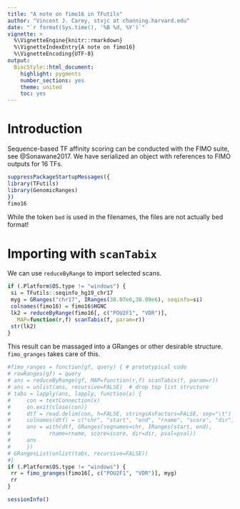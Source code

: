 ```yaml
---
title: "A note on fimo16 in TFutils"
author: "Vincent J. Carey, stvjc at channing.harvard.edu"
date: "`r format(Sys.time(), '%B %d, %Y')`"
vignette: >
  %\VignetteEngine{knitr::rmarkdown}
  %\VignetteIndexEntry{A note on fimo16}
  %\VignetteEncoding{UTF-8}
output:
  BiocStyle::html_document:
    highlight: pygments
    number_sections: yes
    theme: united
    toc: yes
---
```


# Introduction

Sequence-based TF affinity scoring can be conducted with the FIMO
suite, see @Sonawane2017.  We have serialized an object with
references to FIMO outputs for 16 TFs.

```r
suppressPackageStartupMessages({
library(TFutils)
library(GenomicRanges)
})
fimo16
```

While the token `bed` is used in the filenames, the files are
not actually bed format!

# Importing with `scanTabix`

We can use `reduceByRange` to import selected scans.

```r
if (.Platform$OS.type != "windows") {
 si = TFutils::seqinfo_hg19_chr17
 myg = GRanges("chr17", IRanges(38.07e6,38.09e6), seqinfo=si)
 colnames(fimo16) = fimo16$HGNC 
 lk2 = reduceByRange(fimo16[, c("POU2F1", "VDR")],
   MAP=function(r,f) scanTabix(f, param=r))
 str(lk2)
}
```

This result can be massaged into a GRanges or other desirable structure.
`fimo_granges` takes care of this.

```r
#fimo_ranges = function(gf, query) { # prototypical code
# rowRanges(gf) = query
# ans = reduceByRange(gf, MAP=function(r,f) scanTabix(f, param=r))
# ans = unlist(ans, recursive=FALSE)  # drop top list structure
# tabs = lapply(ans, lapply, function(x) {
#     con = textConnection(x)
#     on.exit(close(con))
#     dtf = read.delim(con, h=FALSE, stringsAsFactors=FALSE, sep="\t")
#     colnames(dtf) = c("chr", "start", "end", "rname", "score", "dir", "pval")
#     ans = with(dtf, GRanges(seqnames=chr, IRanges(start, end),
#            rname=rname, score=score, dir=dir, pval=pval))
#     ans
#     })
# GRangesList(unlist(tabs, recursive=FALSE))
#}
if (.Platform$OS.type != "windows") {
 rr = fimo_granges(fimo16[, c("POU2F1", "VDR")], myg)
 rr
}
```

```r
sessionInfo()
```
